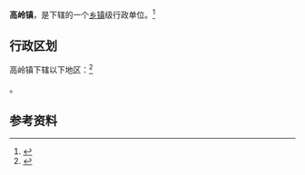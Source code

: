 {{For|「高嶺」開頭的條目|高嶺 (消歧義)}}
{{中国乡级行政区|21/14/21/106/000}}

'''高岭镇'''，是{{PRC admin/fullname|21/14/21/106/000|3}}下辖的一个[[乡镇|乡镇]]级行政单位。<ref>{{PRC admin/ref sgc|{{PRC admin/parent|21/14/21/106/000}}}}</ref>

== 行政区划 ==

高岭镇下辖以下地区：<ref>{{PRC admin/ref sgc|21/14/21/106/000}}</ref>

{{PRC admin/children|21/14/21/106/000}}。

== 参考资料 ==

{{reflist}}

{{行政区划小作品}}
{{PRC admin/navcat|21/14/21/106/000}}